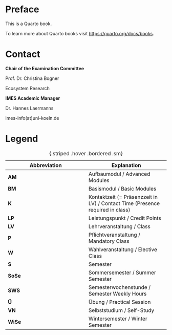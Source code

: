 # Preface {.unnumbered}

This is a Quarto book.

To learn more about Quarto books visit <https://quarto.org/docs/books>.

# Contact {.unnamered}

**Chair of the Examination Committee**

Prof. Dr. Christina Bogner

Ecosystem Research


**IMES Academic Manager**

Dr. Hannes Laermanns

imes-info(at)uni-koeln.de

# Legend {.unnumbered}

| **Abbreviation** | **Explanation** |
|------------------|------------------|
| **AM** | Aufbaumodul / Advanced Modules |
| **BM** | Basismodul / Basic Modules |
| **K** | Kontaktzeit (= Präsenzzeit in LV) / Contact Time (Presence required in class) |
| **LP** | Leistungspunkt / Credit Points |
| **LV** | Lehrveranstaltung / Class |
| **P** | Pflichtveranstaltung / Mandatory Class |
| **W** | Wahlveranstaltung / Elective Class |
| **S** | Semester |
| **SoSe** | Sommersemester / Summer Semester |
| **SWS** | Semesterwochenstunde / Semester Weekly Hours |
| **Ü** | Übung / Practical Session |
| **VN** | Selbststudium / Self-Study |
| **WiSe** | Wintersemester / Winter Semester |
: {.striped .hover .bordered .sm}
